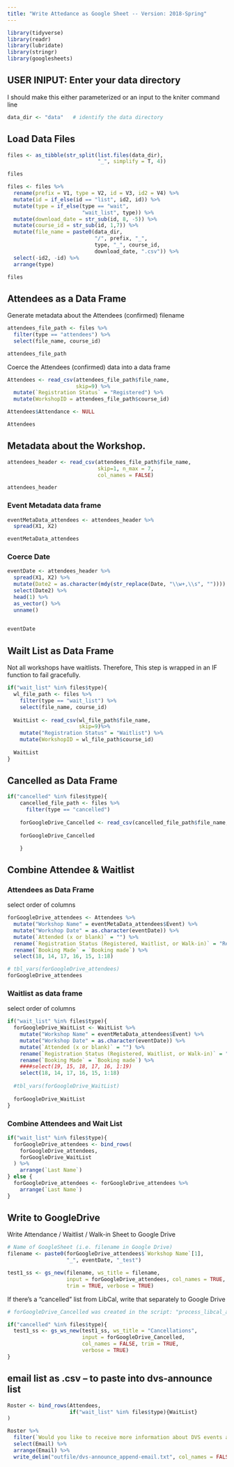 ```yaml
---
title: "Write Attedance as Google Sheet -- Version: 2018-Spring"
---
```


```r
library(tidyverse)
library(readr)
library(lubridate)
library(stringr)
library(googlesheets)
```

##  USER INIPUT:  Enter your data directory

I should make this either parameterized or an input to the kniter command line

```r
data_dir <- "data"   # identify the data directory
```


##  Load Data Files
```r
files <- as_tibble(str_split(list.files(data_dir), 
                             "_", simplify = T, 4))

files
```

```r
files <- files %>% 
  rename(prefix = V1, type = V2, id = V3, id2 = V4) %>% 
  mutate(id = if_else(id == "list", id2, id)) %>% 
  mutate(type = if_else(type == "wait", 
                        "wait_list", type)) %>% 
  mutate(download_date = str_sub(id, 8, -5)) %>% 
  mutate(course_id = str_sub(id, 1,7)) %>% 
  mutate(file_name = paste0(data_dir, 
                            "/", prefix, "_", 
                            type, "_", course_id, 
                            download_date, ".csv")) %>% 
  select(-id2, -id) %>% 
  arrange(type)

files
```



##  Attendees as a Data Frame

Generate metadata about the Attendees (confirmed) filename

```r
attendees_file_path <- files %>% 
  filter(type == "attendees") %>% 
  select(file_name, course_id)

attendees_file_path
```

Coerce the Attendees (confirmed) data into a data frame

```r
Attendees <- read_csv(attendees_file_path$file_name, 
                      skip=9) %>% 
  mutate(`Registration Status` = "Registered") %>% 
  mutate(WorkshopID = attendees_file_path$course_id) 

Attendees$Attendance <- NULL

Attendees
```

## Metadata about the Workshop.  

```r
attendees_header <- read_csv(attendees_file_path$file_name, 
                             skip=1, n_max = 7, 
                             col_names = FALSE)

attendees_header
```

### Event Metadata data frame

```r
eventMetaData_attendees <- attendees_header %>% 
  spread(X1, X2) 

eventMetaData_attendees
```



### Coerce Date

```r
eventDate <- attendees_header %>% 
  spread(X1, X2) %>%
  mutate(Date2 = as.character(mdy(str_replace(Date, "\\w+,\\s", "")))) %>% 
  select(Date2) %>% 
  head(1) %>% 
  as_vector() %>% 
  unname()
  

eventDate
```

##  Wailt List as Data Frame

Not all workshops have waitlists.  Therefore, This step is wrapped in an IF function to fail gracefully.

```r
if("wait_list" %in% files$type){
  wl_file_path <- files %>% 
    filter(type == "wait_list") %>% 
    select(file_name, course_id)
  
  WaitList <- read_csv(wl_file_path$file_name, 
                       skip=9)%>% 
    mutate("Registration Status" = "Waitlist") %>% 
    mutate(WorkshopID = wl_file_path$course_id)
  
  WaitList
}  

```


##  Cancelled as Data Frame

```r
if("cancelled" %in% files$type){
    cancelled_file_path <- files %>% 
      filter(type == "cancelled")
    
    forGoogleDrive_Cancelled <- read_csv(cancelled_file_path$file_name, skip = 8)
    
    forGoogleDrive_Cancelled

    } 

```


## Combine Attendee & Waitlist 

### Attendees as Data Frame

select order of columns

```r

forGoogleDrive_attendees <- Attendees %>% 
  mutate("Workshop Name" = eventMetaData_attendees$Event) %>% 
  mutate("Workshop Date" = as.character(eventDate)) %>% 
  mutate(`Attended (x or blank)` = "") %>% 
  rename(`Registration Status (Registered, Waitlist, or Walk-in)` = "Registration Status") %>% 
  rename(`Booking Made` = `Booking made`) %>% 
  select(18, 14, 17, 16, 15, 1:18) 

# tbl_vars(forGoogleDrive_attendees)
forGoogleDrive_attendees
```

### Waitlist as data frame

select order of columns

```r
if("wait_list" %in% files$type){
  forGoogleDrive_WaitList <- WaitList %>% 
    mutate("Workshop Name" = eventMetaData_attendees$Event) %>% 
    mutate("Workshop Date" = as.character(eventDate)) %>% 
    mutate(`Attended (x or blank)` = "") %>% 
    rename(`Registration Status (Registered, Waitlist, or Walk-in)` = "Registration Status") %>% 
    rename(`Booking Made` = `Booking made`) %>% 
    ####select(19, 15, 18, 17, 16, 1:19) 
    select(18, 14, 17, 16, 15, 1:18) 
  
  #tbl_vars(forGoogleDrive_WaitList)
  
  forGoogleDrive_WaitList
}
```

### Combine Attendees and Wait List

```r
if("wait_list" %in% files$type){
  forGoogleDrive_attendees <- bind_rows(
    forGoogleDrive_attendees,
    forGoogleDrive_WaitList
  ) %>% 
    arrange(`Last Name`)
} else {
  forGoogleDrive_attendees <- forGoogleDrive_attendees %>% 
    arrange(`Last Name`)
}

```



## Write to GoogleDrive 

Write Attendance / Waitlist / Walk-in Sheet to Google Drive
```r
# Name of GoogleSheet (i.e. filename in Google Drive)
filename <- paste0(forGoogleDrive_attendees$`Workshop Name`[1], 
                   "_", eventDate, "_test")

test1_ss <- gs_new(filename, ws_title = filename, 
                   input = forGoogleDrive_attendees, col_names = TRUE,
                   trim = TRUE, verbose = TRUE)
```

If there's a "cancelled" list from LibCal, write that separately to Google Drive
```r
# forGoogleDrive_Cancelled was created in the script: "process_libcal_attendance.Rmd"

if("cancelled" %in% files$type){
  test1_ss <- gs_ws_new(test1_ss, ws_title = "Cancellations", 
                        input = forGoogleDrive_Cancelled,
                        col_names = FALSE, trim = TRUE, 
                        verbose = TRUE)
}
```


## email list as .csv -- to paste into dvs-announce list

```r
Roster <- bind_rows(Attendees, 
                    if("wait_list" %in% files$type){WaitList}
)

Roster %>% 
  filter(`Would you like to receive more information about DVS events and training?` == "Yes") %>% 
  select(Email) %>% 
  arrange(Email) %>% 
  write_delim("outfile/dvs-announce_append-email.txt", col_names = FALSE)

```
